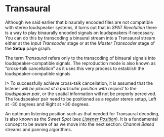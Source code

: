 # Transaural

Although we said earlier that binaurally encoded files are not compatible with stereo loudspeaker systems, it turns out that in _SPAT Revolution_ there is a way to play binaurally encoded signals on loudspeakers if necessary. You can do this by transcoding a binaural stream into a Transaural stream either at the _Input Transcoder_ stage or at the _Master Transcoder_ stage of the **Setup** page graph.

The term _Transaural_ refers only to the transcoding of binaural signals into loudspeaker-compatible signals. The reproduction mode is also known as "cross-talk cancellation" as it uses this very process to establish the loudspeaker-compatible signals.

!> To successfully achieve cross-talk cancellation, it is assumed that the listener _will be placed at a particular position with respect to the loudspeaker pair_, or the spatial information will not be properly perceived. The loudspeaker pair need to be positioned as a regular stereo setup, Left at -30 degrees and Right at +30 degrees.

An optimum listening position such as that needed for Transaural decoding, is also known as the _Sweet Spot_ (see [_Listener Position_](Spatialisation_Technology_Listener_Position.md)). It is a fundamental concept to be aware of as we move into the next section: _Channel Based_ streams and panning algorithms.
